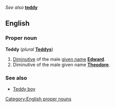 ''See also'' '''[[teddy]]'''

==English==
===Proper noun===
[[Category:English proper nouns]]
'''Teddy''' (''plural'' '''[[Teddys]]''')

#[[Diminutive]] of the male [[given name]] '''[[Edward]]'''.
#Diminutive of the male given name '''[[Theodore]]'''.

===See also===
*[[Teddy boy]]